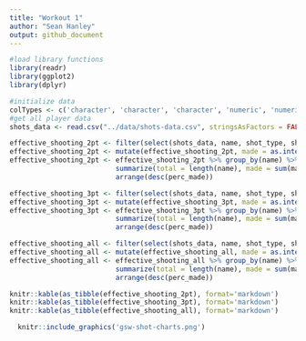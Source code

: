 ```yaml
---
title: "Workout 1"
author: "Sean Hanley"
output: github_document
---
```


```r

#load library functions
library(readr)
library(ggplot2)
library(dplyr)

#initialize data
colTypes <- c('character', 'character', 'character', 'numeric', 'numeric', 'numeric', 'numeric', 'character', 'factor', 'factor', 'numeric', 'character', 'numeric', 'numeric', 'character', 'numeric')
#get all player data
shots_data <- read.csv("../data/shots-data.csv", stringsAsFactors = FALSE, header = TRUE, colClasses = colTypes)

effective_shooting_2pt <- filter(select(shots_data, name, shot_type, shot_made_flag), shot_type == '2PT Field Goal')
effective_shooting_2pt <- mutate(effective_shooting_2pt, made = as.integer(shot_made_flag == 'shot_yes'))
effective_shooting_2pt <- effective_shooting_2pt %>% group_by(name) %>% 
                          summarize(total = length(name), made = sum(made), perc_made = made/total) %>%
                          arrange(desc(perc_made))

effective_shooting_3pt <- filter(select(shots_data, name, shot_type, shot_made_flag), shot_type == '3PT Field Goal')
effective_shooting_3pt <- mutate(effective_shooting_3pt, made = as.integer(shot_made_flag == 'shot_yes'))
effective_shooting_3pt <- effective_shooting_3pt %>% group_by(name) %>% 
                          summarize(total = length(name), made = sum(made), perc_made = made/total) %>%
                          arrange(desc(perc_made))

effective_shooting_all <- filter(select(shots_data, name, shot_type, shot_made_flag))
effective_shooting_all <- mutate(effective_shooting_all, made = as.integer(shot_made_flag == 'shot_yes'))
effective_shooting_all <- effective_shooting_all %>% group_by(name) %>% 
                          summarize(total = length(name), made = sum(made), perc_made = made/total) %>%
                          arrange(desc(perc_made))


```

```r
knitr::kable(as_tibble(effective_shooting_2pt), format='markdown')
knitr::kable(as_tibble(effective_shooting_3pt), format='markdown')
knitr::kable(as_tibble(effective_shooting_all), format='markdown')
```

```r
  knitr::include_graphics('gsw-shot-charts.png')
```
